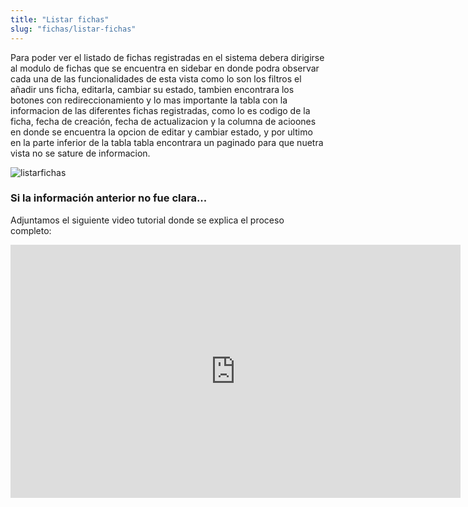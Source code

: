 ```yaml
---
title: "Listar fichas"
slug: "fichas/listar-fichas"
---
```



<Tabs>
  <TabItem label="Endpoint">
    <ApiEndpoint url={`${API_BASE_URL}admin/fichas`} />
  </TabItem>
</Tabs>

Para poder ver el listado de fichas registradas en el sistema debera dirigirse al modulo de fichas que se encuentra en sidebar en donde podra observar cada una de las funcionalidades de esta vista como lo son los filtros el añadir uns ficha, editarla, cambiar su estado, tambien encontrara los botones con redireccionamiento y lo mas importante la tabla con la informacion de las diferentes fichas registradas, como lo es codigo de la ficha, fecha de creación, fecha de actualizacion y la columna de acioones en donde se encuentra la opcion de editar y cambiar estado, y por ultimo en la parte inferior de la tabla tabla encontrara un paginado para que nuetra vista no se sature de informacion.

<Image src={listarfichas} alt="listarfichas" width={3148} height={2270} />

### Si la información anterior no fue clara...

Adjuntamos el siguiente video tutorial donde se explica el proceso completo:

<div style={{ display: "flex", justifyContent: "center" }}>
  <iframe
    width="720"
    height="405"
    src="https://www.youtube.com/embed/tWGZ1v7OW0c"
    frameBorder="0"
    allow="accelerometer; autoplay; clipboard-write; encrypted-media; gyroscope; picture-in-picture"
    allowFullScreen
  ></iframe>
</div>
